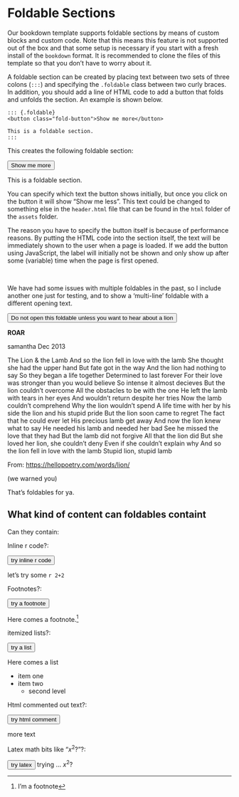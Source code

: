 # Foldable Sections

Our bookdown template supports foldable sections by means of custom blocks and custom code. Note that this means this feature is not supported out of the box and that some setup is necessary if you start with a fresh install of the `bookdown` format. It is recommended to clone the files of this template so that you don't have to worry about it.

A foldable section can be created by placing text between two sets of three colons (`:::`) and specifying the `.foldable` class between two curly braces. In addition, you should add a line of HTML code to add a button that folds and unfolds the section. An example is shown below.

    ::: {.foldable}
    <button class="fold-button">Show me more</button>

    This is a foldable section.
    :::

This creates the following foldable section:

::: foldable
<button class="fold-button">  Show me more  </button>

This is a foldable section.
:::

You can specify which text the button shows initially, but once you click on the button it will show "Show me less". This text could be changed to something else in the `header.html` file that can be found in the `html` folder of the `assets` folder.

The reason you have to specify the button itself is because of performance reasons. By putting the HTML code into the section itself, the text will be immediately shown to the user when a page is loaded. If we add the button using JavaScript, the label will initially not be shown and only show up after some (variable) time when the page is first opened.

\

We have had some issues with multiple foldables in the past, so I include another one just for testing, and to show a 'multi-line' foldable with a different opening text.

::: foldable
<button class="fold-button">  Do not open this foldable unless you want to hear about a lion  </button>

**ROAR**

samantha Dec 2013

The Lion & the Lamb And so the lion fell in love with the lamb She thought she had the upper hand But fate got in the way And the lion had nothing to say So they began a life together Determined to last forever For their love was stronger than you would believe So intense it almost decieves But the lion couldn't overcome All the obstacles to be with the one He left the lamb with tears in her eyes And wouldn't return despite her tries Now the lamb couldn't comprehend Why the lion wouldn't spend A life time with her by his side the lion and his stupid pride But the lion soon came to regret The fact that he could ever let His precious lamb get away And now the lion knew what to say He needed his lamb and needed her bad See he missed the love that they had But the lamb did not forgive All that the lion did But she loved her lion, she couldn't deny Even if she couldn't explain why And so the lion fell in love with the lamb Stupid lion, stupid lamb

From: <https://hellopoetry.com/words/lion/>

(we warned you)
:::

That's foldables for ya.

## What kind of content can foldables containt

Can they contain:

Inline r code?:

::: {.foldable}
 <button class='fold-button'>try inline r code</button>

 let's try some `r 2+2`
:::


Footnotes?:

::: {.foldable}
<button class='fold-button'>try a footnote</button>

Here comes a footnote.^[I'm a footnote]
:::


itemized lists?:

::: {.foldable}
<button class='fold-button'>try a list</button>

Here comes a list

- item one
- item two
   - second level
   
:::


Html commented out text?:

::: {.foldable}
<button class='fold-button'>try html comment</button>
<!-- html comment thing -->
more text
:::

Latex math bits like "$x^2$?"?:

::: {.foldable}
 <button class='fold-button'>try latex</button>
trying ... $x^2$?
:::
